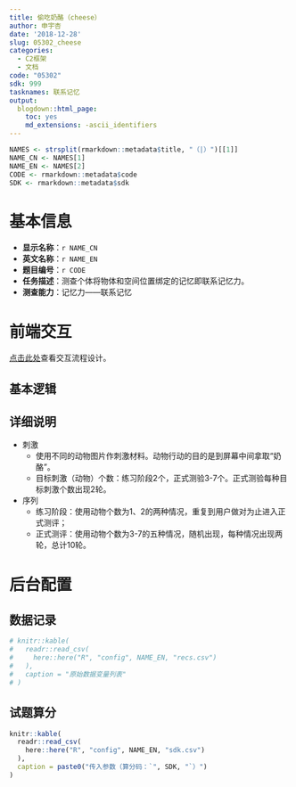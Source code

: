 ```yaml
---
title: 偷吃奶酪（cheese）
author: 申宇杏
date: '2018-12-28'
slug: 05302_cheese
categories:
  - C2框架
  - 文档
code: "05302"
sdk: 999
tasknames: 联系记忆
output:
  blogdown::html_page:
    toc: yes
    md_extensions: -ascii_identifiers
---
```


```r
NAMES <- strsplit(rmarkdown::metadata$title, "（|）")[[1]]
NAME_CN <- NAMES[1]
NAME_EN <- NAMES[2]
CODE <- rmarkdown::metadata$code
SDK <- rmarkdown::metadata$sdk
```

# 基本信息

* **显示名称**：`r NAME_CN`
* **英文名称**：`r NAME_EN`
* **题目编号**：`r CODE`
* **任务描述**：测查个体将物体和空间位置绑定的记忆即联系记忆力。
* **测查能力**：记忆力——联系记忆

# 前端交互

[点击此处](https://i1unwb.axshare.com){target="_blank"}查看交互流程设计。

## 基本逻辑

## 详细说明

* 刺激
    + 使用不同的动物图片作刺激材料。动物行动的目的是到屏幕中间拿取“奶酪”。
    + 目标刺激（动物）个数：练习阶段2个，正式测验3-7个。正式测验每种目标刺激个数出现2轮。
* 序列
    + 练习阶段：使用动物个数为1、2的两种情况，重复到用户做对为止进入正式测评；
    + 正式测评：使用动物个数为3-7的五种情况，随机出现，每种情况出现两轮，总计10轮。

# 后台配置

## 数据记录

```r
# knitr::kable(
#   readr::read_csv(
#     here::here("R", "config", NAME_EN, "recs.csv")
#   ),
#   caption = "原始数据变量列表"
# )
```

## 试题算分

```r
knitr::kable(
  readr::read_csv(
    here::here("R", "config", NAME_EN, "sdk.csv")
  ),
  caption = paste0("传入参数（算分码：`", SDK, "`）")
)
```
